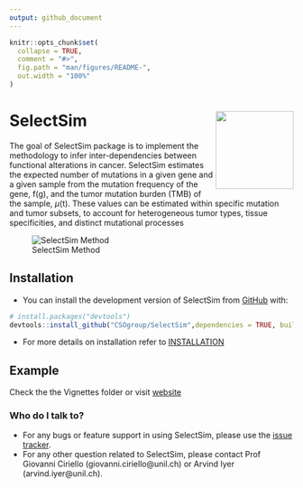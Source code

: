 ```yaml
---
output: github_document
---
```


<!-- README.md is generated from README.Rmd. Please edit that file -->

```r
knitr::opts_chunk$set(
  collapse = TRUE,
  comment = "#>",
  fig.path = "man/figures/README-",
  out.width = "100%"
)
```

# SelectSim <img src="man/figures/logo.png" align="right" height="138" alt="" />
<!-- badges: start -->
<!-- badges: end -->

The goal of SelectSim package is to implement the methodology to infer inter-dependencies between functional alterations in cancer. SelectSim estimates the expected number of mutations in a given gene and a given sample from the mutation frequency of the gene, f(g), and the tumor mutation burden (TMB) of the sample, $\mu$(t). These values can be estimated within specific mutation and tumor subsets, to account for heterogeneous tumor types, tissue specificities, and distinct mutational processes

![SelectSim Method](SelectSim_method.png)

## Installation

- You can install the development version of SelectSim from [GitHub](https://github.com/CSOgroup/SelectSim) with:

``` r
# install.packages("devtools")
devtools::install_github("CSOgroup/SelectSim",dependencies = TRUE, build_vignettes = TRUE)
```

- For more details on installation refer to [INSTALLATION](INSTALLATION.md)


## Example

Check the the Vignettes folder or visit [website](https://csogroup.github.io/SelectSim/)

### Who do I talk to? ###

* For any bugs or feature support in using SelectSim, please use the [issue tracker](https://github.com/CSOgroup/SelectSim/issues).
* For any other question related to SelectSim, please contact Prof Giovanni Ciriello (giovanni.ciriello@unil.ch) or Arvind Iyer (arvind.iyer@unil.ch).
